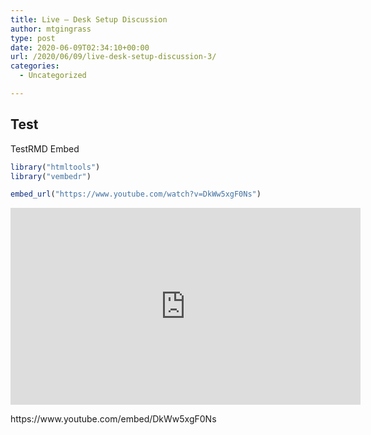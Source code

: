 ```yaml
---
title: Live – Desk Setup Discussion
author: mtgingrass
type: post
date: 2020-06-09T02:34:10+00:00
url: /2020/06/09/live-desk-setup-discussion-3/
categories:
  - Uncategorized

---
```


## Test

TestRMD Embed

```r
library("htmltools")
library("vembedr")

embed_url("https://www.youtube.com/watch?v=DkWw5xgF0Ns")
```
<iframe width="560" height="315" src="https://www.youtube.com/embed/DkWw5xgF0Ns" frameborder="0" allowfullscreen></iframe>

https://www.youtube.com/embed/DkWw5xgF0Ns